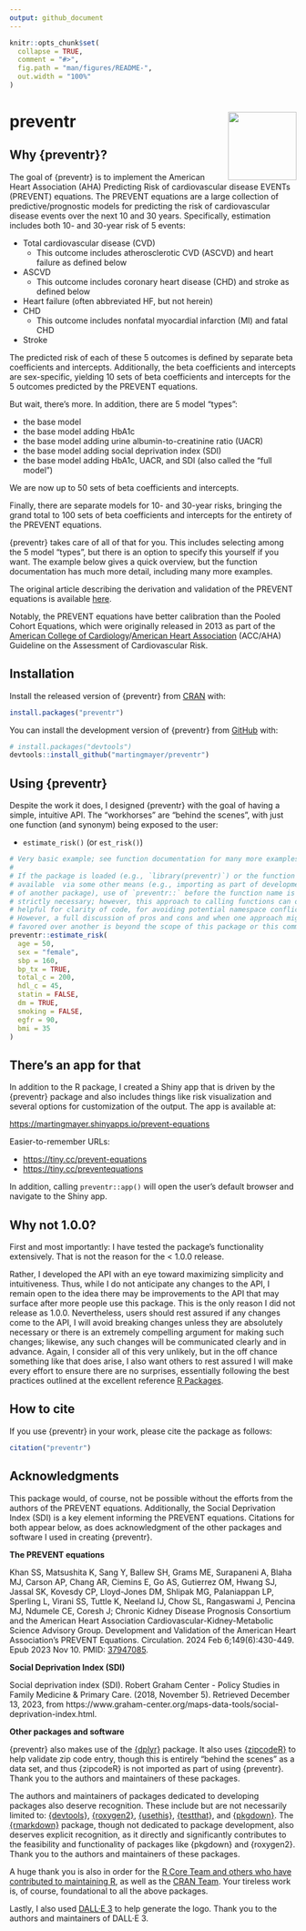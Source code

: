 ```yaml
---
output: github_document
---
```


<!-- README.md is generated from README.Rmd. Please edit that file -->

```r
knitr::opts_chunk$set(
  collapse = TRUE,
  comment = "#>",
  fig.path = "man/figures/README-",
  out.width = "100%"
)
```

# preventr <img src="man/figures/logo.png" align="right" height="120" alt="" />

<!-- badges: start -->
<!-- badges: end -->

## Why {preventr}?

The goal of {preventr} is to implement the American Heart Association (AHA) Predicting Risk of cardiovascular disease EVENTs (PREVENT) equations. The PREVENT equations are a large collection of predictive/prognostic models for predicting the risk of cardiovascular disease events over the next 10 and 30 years. Specifically, estimation includes both 10- and 30-year risk of 5 events:

- Total cardiovascular disease (CVD)
  - This outcome includes atherosclerotic CVD (ASCVD) and heart failure as 
    defined below
- ASCVD
  - This outcome includes coronary heart disease (CHD) and stroke as defined below
- Heart failure (often abbreviated HF, but not herein)
- CHD
  - This outcome includes nonfatal myocardial infarction (MI) and fatal CHD
- Stroke

The predicted risk of each of these 5 outcomes is defined by separate beta coefficients and intercepts. Additionally, the beta coefficients and intercepts are sex-specific, yielding 10 sets of beta coefficients and intercepts for the 5 outcomes predicted by the PREVENT equations. 

But wait, there's more. In addition, there are 5 model "types":

- the base model
- the base model adding HbA1c
- the base model adding urine albumin-to-creatinine ratio (UACR)
- the base model adding social deprivation index (SDI)
- the base model adding HbA1c, UACR, and SDI (also called the "full model")

We are now up to 50 sets of beta coefficients and intercepts.

Finally, there are separate models for 10- and 30-year risks, bringing the grand total to 100 sets of beta coefficients and intercepts for the entirety of the PREVENT equations.

{preventr} takes care of all of that for you. This includes selecting among the 5 model "types", but there is an option to specify this yourself if you want. The example below gives a quick overview, but the function documentation has much more detail, including many more examples.

The original article describing the derivation and validation of the PREVENT equations is available [here](https://pubmed.ncbi.nlm.nih.gov/37947085/).

Notably, the PREVENT equations have better calibration than the Pooled Cohort Equations, which were originally released in 2013 as part of the [American College of Cardiology](https://pubmed.ncbi.nlm.nih.gov/24239921/)/[American Heart Association](https://pubmed.ncbi.nlm.nih.gov/24222018/) (ACC/AHA) Guideline on the Assessment of Cardiovascular Risk.

## Installation

Install the released version of {preventr} from [CRAN](https://CRAN.R-project.org) with:

``` r
install.packages("preventr")
```

You can install the development version of {preventr} from [GitHub](https://github.com/) with:

``` r
# install.packages("devtools")
devtools::install_github("martingmayer/preventr")
```

## Using {preventr}

Despite the work it does, I designed {preventr} with the goal of having a simple, 
intuitive API. The "workhorses" are "behind the scenes", with just one function 
(and synonym) being exposed to the user:

- `estimate_risk()` (or `est_risk()`) 

```r

# Very basic example; see function documentation for many more examples
# 
# If the package is loaded (e.g., `library(preventr)`) or the function is made 
# available  via some other means (e.g., importing as part of development 
# of another package), use of `preventr::` before the function name is not
# strictly necessary; however, this approach to calling functions can often be
# helpful for clarity of code, for avoiding potential namespace conflicts, etc. 
# However, a full discussion of pros and cons and when one approach might be
# favored over another is beyond the scope of this package or this comment.
preventr::estimate_risk(
  age = 50,
  sex = "female",
  sbp = 160,
  bp_tx = TRUE,
  total_c = 200,
  hdl_c = 45,
  statin = FALSE,
  dm = TRUE,
  smoking = FALSE,
  egfr = 90,
  bmi = 35
)

```

## There's an app for that

In addition to the R package, I created a Shiny app that is driven by the 
{preventr} package and also includes things like risk visualization and several
options for customization of the output. The app is available at:

[https://martingmayer.shinyapps.io/prevent-equations](https://martingmayer.shinyapps.io/prevent-equations)     
    
Easier-to-remember URLs: 

- [https://tiny.cc/prevent-equations](https://tiny.cc/prevent-equations)
- [https://tiny.cc/preventequations](https://tiny.cc/preventequations)

In addition, calling `preventr::app()` will open the user's
default browser and navigate to the Shiny app.

## Why not 1.0.0?

First and most importantly: I have tested the package's functionality extensively. That is not the reason for the < 1.0.0 release. 

Rather, I developed the API with an eye toward maximizing simplicity and intuitiveness. Thus, while I do not anticipate any changes to the API, I remain open to the idea there may be improvements to the API that may surface after more people use this package. This is the only reason I did not release as 1.0.0. Nevertheless, users should rest assured if any changes come to the API, I will avoid breaking changes unless they are absolutely necessary or there is an extremely compelling argument for making such changes; likewise, any such changes will be communicated clearly and in advance. Again, I consider all of this very unlikely, but in the off chance something like that does arise, I also want others to rest assured I will make every effort to ensure there are no surprises, essentially following the best practices outlined at the excellent reference [R Packages](https://r-pkgs.org/lifecycle.html).

## How to cite

If you use {preventr} in your work, please cite the package as follows: 

```r
citation("preventr")
```

## Acknowledgments

This package would, of course, not be possible without the efforts from the authors of the PREVENT equations. Additionally, the Social Deprivation Index (SDI) is a key element informing the PREVENT equations. Citations for both appear below, as does acknowledgment of the other packages and software I used in creating {preventr}. 

**The PREVENT equations**

Khan SS, Matsushita K, Sang Y, Ballew SH, Grams ME, Surapaneni A, Blaha MJ, Carson AP, Chang AR, Ciemins E, Go AS, Gutierrez OM, Hwang SJ, Jassal SK, Kovesdy CP, Lloyd-Jones DM, Shlipak MG, Palaniappan LP, Sperling L, Virani SS, Tuttle K, Neeland IJ, Chow SL, Rangaswami J, Pencina MJ, Ndumele CE, Coresh J; Chronic Kidney Disease Prognosis Consortium and the American Heart Association Cardiovascular-Kidney-Metabolic Science Advisory Group. Development and Validation of the American Heart Association's PREVENT Equations. Circulation. 2024 Feb 6;149(6):430-449. Epub 2023 Nov 10. PMID: [37947085](https://pubmed.ncbi.nlm.nih.gov/37947085/).

**Social Deprivation Index (SDI)**

Social deprivation index (SDI). Robert Graham Center - Policy Studies in Family Medicine & Primary Care. (2018, November 5). Retrieved December 13, 2023, from https://www.graham-center.org/maps-data-tools/social-deprivation-index.html.

**Other packages and software**

{preventr} also makes use of the [{dplyr}](https://CRAN.R-project.org/package=dplyr) package. It also uses [{zipcodeR}](https://CRAN.R-project.org/package=zipcodeR) to help validate zip code entry, though this is entirely "behind the scenes" as a data set, and thus {zipcodeR} is not imported as part of using {preventr}. Thank you to the authors and maintainers of these packages. 

The authors and maintainers of packages dedicated to developing packages also deserve recognition. These include but are not necessarily limited to: [{devtools}](https://CRAN.R-project.org/package=devtools), [{roxygen2}](https://CRAN.R-project.org/package=roxygen2), [{usethis}](https://CRAN.R-project.org/package=usethis), [{testthat}](https://CRAN.R-project.org/package=testthat), and [{pkgdown}](https://CRAN.R-project.org/package=pkgdown). The  [{rmarkdown}](https://CRAN.R-project.org/package=rmarkdown) package, though not dedicated to package development, also deserves explicit recognition, as it directly and significantly contributes to the feasibility and functionality of packages like {pkgdown} and {roxygen2}. Thank you to the authors and maintainers of these packages.

A huge thank you is also in order for the [R Core Team and others who have contributed to maintaining R](https://www.r-project.org/contributors.html), as well as the [CRAN Team](https://CRAN.R-project.org/CRAN_team.htm). Your tireless work is, of course, foundational to all the above packages.

Lastly, I also used [DALL·E 3](https://openai.com/dall-e-3) to help generate the logo. Thank you to the authors and maintainers of DALL·E 3.